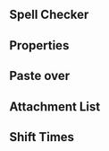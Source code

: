 {{todo|Decide whether this should be split}}

== Spell Checker ==
{{todo|Write me}}

== Properties ==
{{todo|Write me}}

== Paste over ==
{{todo|Write me}}

== Attachment List ==
{{todo|Write me}}

== Shift Times ==
{{todo|Write me}}